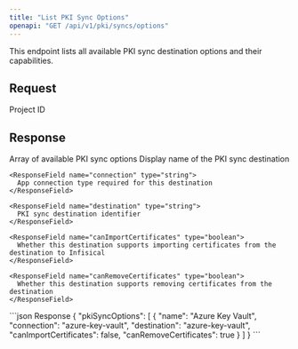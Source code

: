 ```yaml
---
title: "List PKI Sync Options"
openapi: "GET /api/v1/pki/syncs/options"
---
```


<Info>
This endpoint lists all available PKI sync destination options and their capabilities.
</Info>

## Request

<ParamField query="projectId" type="string" optional>
  Project ID
</ParamField>

## Response

<ResponseField name="pkiSyncOptions" type="array">
Array of available PKI sync options
  <Expandable title="properties">
    <ResponseField name="name" type="string">
      Display name of the PKI sync destination
    </ResponseField>

    <ResponseField name="connection" type="string">
      App connection type required for this destination
    </ResponseField>

    <ResponseField name="destination" type="string">
      PKI sync destination identifier
    </ResponseField>

    <ResponseField name="canImportCertificates" type="boolean">
      Whether this destination supports importing certificates from the destination to Infisical
    </ResponseField>

    <ResponseField name="canRemoveCertificates" type="boolean">
      Whether this destination supports removing certificates from the destination
    </ResponseField>
  </Expandable>
</ResponseField>

<ResponseExample>
```json Response
{
  "pkiSyncOptions": [
    {
      "name": "Azure Key Vault",
      "connection": "azure-key-vault",
      "destination": "azure-key-vault",
      "canImportCertificates": false,
      "canRemoveCertificates": true
    }
  ]
}
```
</ResponseExample>